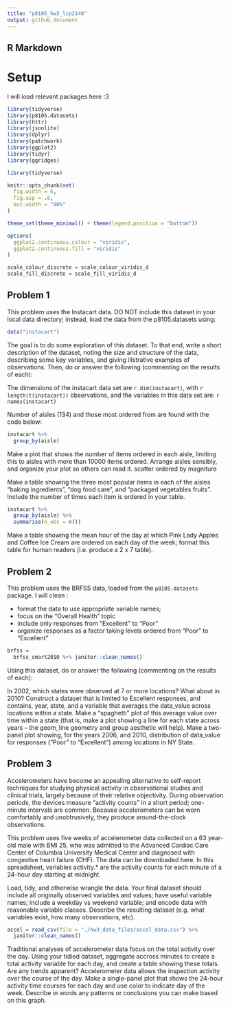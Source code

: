 ```yaml
---
title: "p8105_hw3_lcp2148"
output: github_document
---
```


## R Markdown

# Setup 

I will load relevant packages here :3

```r

library(tidyverse)
library(p8105.datasets)
library(httr)
library(jsonlite)
library(dplyr)
library(patchwork)
library(ggplot2)
library(tidyr)
library(ggridges)

library(tidyverse)

knitr::opts_chunk$set(
  fig.width = 6,
  fig.asp = .6,
  out.width = "90%"
)

theme_set(theme_minimal() + theme(legend.position = "bottom"))

options(
  ggplot2.continuous.colour = "viridis",
  ggplot2.continuous.fill = "viridis"
)

scale_colour_discrete = scale_colour_viridis_d
scale_fill_discrete = scale_fill_viridis_d

```

## Problem 1
This problem uses the Instacart data. DO NOT include this dataset in your local data directory; instead, load the data from the p8105.datasets using:
```r

data("instacart")

```

The goal is to do some exploration of this dataset. To that end, write a short description of the dataset, noting the size and structure of the data, describing some key variables, and giving illstrative examples of observations. Then, do or answer the following (commenting on the results of each):

The dimensions of the instacart data set are `r dim(instacart)`, with `r length(t(instacart))` observations, and the variables in this data set are: `r names(instacart)`

Number of aisles (134) and those most ordered from are found with the code below:

```r

instacart %>% 
  group_by(aisle) 


```

Make a plot that shows the number of items ordered in each aisle, limiting this to aisles with more than 10000 items ordered. Arrange aisles sensibly, and organize your plot so others can read it. scatter ordered by magniture



Make a table showing the three most popular items in each of the aisles “baking ingredients”, “dog food care”, and “packaged vegetables fruits”. Include the number of times each item is ordered in your table. 

```r


instacart %>% 
  group_by(aisle) %>%
  summarise(n_obs = n()) 


```




Make a table showing the mean hour of the day at which Pink Lady Apples and Coffee Ice Cream are ordered on each day of the week; format this table for human readers (i.e. produce a 2 x 7 table).

## Problem 2

This problem uses the BRFSS data, loaded from the `p8105.datasets` package.
I will clean : 

- format the data to use appropriate variable names;
- focus on the “Overall Health” topic
- include only responses from “Excellent” to “Poor”
- organize responses as a factor taking levels ordered from “Poor” to “Excellent”

```r

brfss = 
  brfss_smart2010 %>% janitor::clean_names() 

```

Using this dataset, do or answer the following (commenting on the results of each):

In 2002, which states were observed at 7 or more locations? What about in 2010?
Construct a dataset that is limited to Excellent responses, and contains, year, state, and a variable that averages the data_value across locations within a state. Make a “spaghetti” plot of this average value over time within a state (that is, make a plot showing a line for each state across years – the geom_line geometry and group aesthetic will help).
Make a two-panel plot showing, for the years 2006, and 2010, distribution of data_value for responses (“Poor” to “Excellent”) among locations in NY State.

## Problem 3

Accelerometers have become an appealing alternative to self-report techniques for studying physical activity in observational studies and clinical trials, largely because of their relative objectivity. During observation periods, the devices measure “activity counts” in a short period; one-minute intervals are common. Because accelerometers can be worn comfortably and unobtrusively, they produce around-the-clock observations.

This problem uses five weeks of accelerometer data collected on a 63 year-old male with BMI 25, who was admitted to the Advanced Cardiac Care Center of Columbia University Medical Center and diagnosed with congestive heart failure (CHF). The data can be downloaded here. In this spreadsheet, variables activity.* are the activity counts for each minute of a 24-hour day starting at midnight.

Load, tidy, and otherwise wrangle the data. Your final dataset should include all originally observed variables and values; have useful variable names; include a weekday vs weekend variable; and encode data with reasonable variable classes. Describe the resulting dataset (e.g. what variables exist, how many observations, etc).


```r

accel = read_csv(file = "./hw3_data_files/accel_data.csv") %>%
  janitor::clean_names() 


```



Traditional analyses of accelerometer data focus on the total activity over the day. Using your tidied dataset, aggregate accross minutes to create a total activity variable for each day, and create a table showing these totals. Are any trends apparent?
Accelerometer data allows the inspection activity over the course of the day. Make a single-panel plot that shows the 24-hour activity time courses for each day and use color to indicate day of the week. Describe in words any patterns or conclusions you can make based on this graph.

